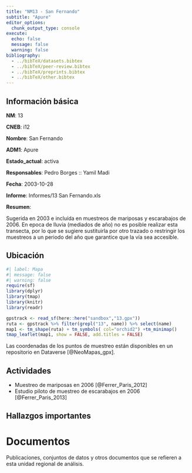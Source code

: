 ```yaml
---
title: "NM13 - San Fernando"
subtitle: "Apure"
editor_options: 
  chunk_output_type: console
execute:
  echo: false 
  message: false
  warning: false
bibliography: 
  - ../bibTeX/datasets.bibtex
  - ../bibTeX/peer-review.bibtex
  - ../bibTeX/preprints.bibtex
  - ../bibTeX/other.bibtex
---
```


## Información básica

**NM**: 13

**CNEB**: i12

**Nombre**: San Fernando

**ADM1**: Apure

**Estado_actual**: activa

**Responsables**: Pedro Borges :: Yamil Madi

**Fecha**: 2003-10-28

**Informe**: Informes/13 San Fernando.xls

**Resumen**: <p>Sugerida en 2003 e inclu&iacute;da en muestreos de mariposas y escarabajos de 2006. En epoca de lluvia (mediados de a&ntilde;o) no es posible realizar esta transecta, por lo que se sugiere sustituirla por otro trazado o restringir los muestreos a un periodo del a&ntilde;o que garantice que la v&iacute;a sea accesible.</p>


## Ubicación

```r
#| label: Mapa
#| message: false
#| warning: false
require(sf)
library(dplyr)
library(tmap)
library(knitr)
library(readr)

gpstrack <- read_sf(here::here("sandbox","13.gpx"))
ruta <- gpstrack %>% filter(grepl("13", name)) %>% select(name) 
map1 <- tm_shape(ruta) + tm_symbols( col="orchid2") +tm_minimap()
tmap_leaflet(map1, show = FALSE, add.titles = FALSE)
```

Las coordenadas de los puntos de muestreo están disponibles en un repositorio en Dataverse [@NeoMapas_gpx].


## Actividades

- Muestreo de mariposas en 2006 [@Ferrer_Paris_2012]
- Estudio piloto de muestreo de escarabajos en 2006 [@Ferrer_Paris_2013]


## Hallazgos importantes


# Documentos

Publicaciones, conjuntos de datos y otros documentos que se refieren a esta unidad regional de análisis.

::: {#refs}
:::

